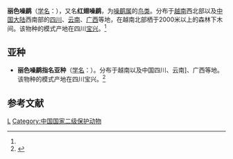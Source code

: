 {{Speciesbox 
| genus = Garrulax
| species = formosus
| status = LC
| status_system = iucn3.1
| status_ref = <ref name=iucn>{{IUCN2006|assessors=BirdLife International|year=2008|id=148589|title=Garrulax formosus|downloaded=2009-5-14}}</ref>
| image = Garrulax formosus - front-6.jpg
| authority = (Verreaux)<ref name='id3289'>{{cite web| url =http://www.bioinfo.cn/db05/BjdwSpecies.php?action=view&id=3289| title =丽色噪鹛| work =《中国动物物种编目数据库》| publisher =中国科学院微生物研究所| author =中国科学院动物研究所| accessdate =2009-04-04| deadurl =yes| archiveurl =https://web.archive.org/web/20160305015610/http://www.bioinfo.cn/db05/BjdwSpecies.php?action=view&id=3289| archivedate =2016-03-05}}</ref>
}}

'''丽色噪鹛'''（[[学名|学名]]：{{lang|la|''Garrulax formosus''}}），又名'''红翅噪鹛'''，为[[噪鹛属|噪鹛属]]的[[鸟类|鸟类]]。分布于[[越南|越南]]西北部以及[[中国大陆|中国大陆]]西南部的[[四川|四川]]、[[云南|云南]]、[[广西|广西]]等地，在越南北部栖于2000米以上的森林下木间。该物种的模式产地在四川[[宝兴|宝兴]]。<ref name='id3289'/>

==亚种==
*'''丽色噪鹛指名亚种'''（[[学名|学名]]：{{lang|la|''Garrulax formosus formosus''}}）。分布于越南以及中国四川、云南]、广西等地。该物种的模式产地在四川宝兴。<ref name='id3290'>{{cite web| url =http://www.bioinfo.cn/db05/BjdwSpecies.php?action=view&id=3290| title =丽色噪鹛指名亚种| work =《中国动物物种编目数据库》| publisher =中国科学院微生物研究所| author =中国科学院动物研究所| accessdate =2009-04-04| deadurl =yes| archiveurl =https://web.archive.org/web/20160305094854/http://www.bioinfo.cn/db05/BjdwSpecies.php?action=view&id=3290| archivedate =2016-03-05}}</ref>

== 参考文献 ==
{{reflist}}
{{Taxonbar|from=Q27075543}}

[[Category:噪鹛属|L]]
[[Category:中国国家二级保护动物|Category:中国国家二级保护动物]]